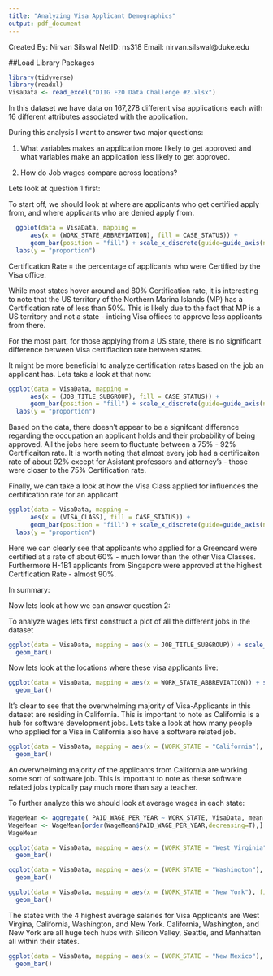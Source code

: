 ```yaml
---
title: "Analyzing Visa Applicant Demographics"
output: pdf_document
---
```


Created By: Nirvan Silswal 
NetID: ns318
Email: nirvan.silswal@duke.edu

##Load Library Packages

```r
library(tidyverse)
library(readxl)
VisaData <- read_excel("DIIG F20 Data Challenge #2.xlsx")

```



In this dataset we have data on 167,278 different visa applications each with 16 different attributes associated with the application. 

During this analysis I want to answer two major questions:

1. What variables makes an application more likely to get approved and what variables make an application less likely to get approved. 

2. How do Job wages compare across locations?


Lets look at question 1 first:

To start off, we should look at where are applicants who get certified apply from, and where applicants who are denied apply from.

```r
 
  ggplot(data = VisaData, mapping = 
      aes(x = (WORK_STATE_ABBREVIATION), fill = CASE_STATUS)) +   
      geom_bar(position = "fill") + scale_x_discrete(guide=guide_axis(n.dodge=10))
  labs(y = "proportion")

```
Certification Rate = the percentage of applicants who were Certified by the Visa office.

While most states hover around and 80% Certification rate, it is interesting to note that the US territory of the Northern Marina Islands (MP) has a Certification rate of less than 50%. This is likely due to the fact that MP is a US territory and not a state - inticing Visa offices to approve less applicants from there.

For the most part, for those applying from a US state, there is no significant difference between Visa certifiaciton rate between states.

It might be more beneficial to analyze certification rates based on the job an applicant has. Lets take a look at that now:

```r

ggplot(data = VisaData, mapping = 
      aes(x = (JOB_TITLE_SUBGROUP), fill = CASE_STATUS)) +   
      geom_bar(position = "fill") + scale_x_discrete(guide=guide_axis(n.dodge=10))
  labs(y = "proportion")

```
Based on the data, there doesn't appear to be a signifcant difference regarding the occupation an applicant holds and their probability of being approved. All the jobs here seem to fluctuate between a 75% - 92% Certificaiton rate. It is worth noting that almost every job had a certificaiton rate of about 92% except for Asistant professors and attorney's - those were closer to the 75% Certification rate.

Finally, we can take a look at how the Visa Class applied for influences the certification rate for an applicant.

```r

ggplot(data = VisaData, mapping = 
      aes(x = (VISA_CLASS), fill = CASE_STATUS)) +   
      geom_bar(position = "fill") + scale_x_discrete(guide=guide_axis(n.dodge=10))
  labs(y = "proportion")

```

Here we can clearly see that applicants who applied for a Greencard were certified at a rate of about 60% - much lower than the other Visa Classes. Furthermore H-1B1 applicants from Singapore were approved at the highest Certification Rate - almost 90%.

In summary: 

Now lets look at how we can answer question 2:

To analyze wages lets first construct a plot of all the different jobs in the dataset

```r
ggplot(data = VisaData, mapping = aes(x = JOB_TITLE_SUBGROUP)) + scale_x_discrete(guide=guide_axis(n.dodge=2)) +
  geom_bar()
```

Now lets look at the locations where these visa applicants live:

```r
ggplot(data = VisaData, mapping = aes(x = WORK_STATE_ABBREVIATION)) + scale_x_discrete(guide=guide_axis(n.dodge=10)) +
  geom_bar()

```


It's clear to see that the overwhelming majority of Visa-Applicants in this dataset are residing in California.
This is important to note as California is a hub for software development jobs. Lets take a look at how many people who applied for a Visa in California also have a software related job.

```r
ggplot(data = VisaData, mapping = aes(x = (WORK_STATE = "California"), fill = JOB_TITLE_SUBGROUP)) + scale_x_discrete(guide=guide_axis(n.dodge=10)) +
  geom_bar()
```

An overwhelming majority of the applicants from California are working some sort of software job. This is important to note as these software related jobs typically pay much more than say a teacher. 


To further analyze this we should look at average wages in each state:

```r

WageMean <- aggregate( PAID_WAGE_PER_YEAR ~ WORK_STATE, VisaData, mean )
WageMean <- WageMean[order(WageMean$PAID_WAGE_PER_YEAR,decreasing=T),]
WageMean

```

```r
ggplot(data = VisaData, mapping = aes(x = (WORK_STATE = "West Virginia"), fill = JOB_TITLE_SUBGROUP)) + scale_x_discrete(guide=guide_axis(n.dodge=10)) +
  geom_bar()

ggplot(data = VisaData, mapping = aes(x = (WORK_STATE = "Washington"), fill = JOB_TITLE_SUBGROUP)) + scale_x_discrete(guide=guide_axis(n.dodge=10)) +
  geom_bar()

ggplot(data = VisaData, mapping = aes(x = (WORK_STATE = "New York"), fill = JOB_TITLE_SUBGROUP)) + scale_x_discrete(guide=guide_axis(n.dodge=10)) +
  geom_bar()

```


The states with the 4 highest average salaries for Visa Applicants are West Virgina, California, Washington, and New York. California, Washington, and New York are all huge tech hubs with Silicon Valley, Seattle, and Manhatten all within their states. 


```r

ggplot(data = VisaData, mapping = aes(x = (WORK_STATE = "New Mexico"), fill = JOB_TITLE_SUBGROUP)) + scale_x_discrete(guide=guide_axis(n.dodge=10)) +
  geom_bar()

```











